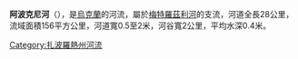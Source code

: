 {{Unreferenced|time=2015-09-22T01:39:22+00:00}}
'''阿波克尼河'''（{{lang-uk|Апокни}}），是[[烏克蘭|烏克蘭]]的河流，屬於[[梅特羅茲利河|梅特羅茲利河]]的支流，河道全長28公里，流域面積156平方公里，河道寬0.5至2米，河谷寬2公里，平均水深0.4米。

{{DEFAULTSORT:Апокни}}
[[Category:扎波羅熱州河流|Category:扎波羅熱州河流]]


{{Ukraine-river-stub}}
